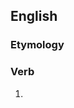 ==English==

===Etymology===
{{suffix|chasten|eth|lang=en}}

===Verb===
{{head|en|verb form}}

# {{en-archaic third-person singular of|chasten}}